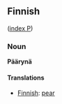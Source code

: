 ==Finnish==
([[Wiktionary:Finnish_index_p|index P]])

===Noun===
'''Päärynä'''

====Translations====
*[[Finnish]]: [[pear]]
